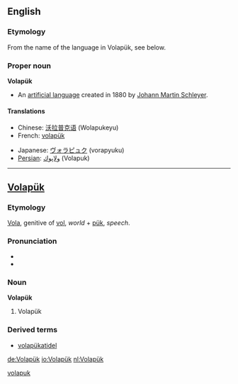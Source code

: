 ==English==

===Etymology===
{{wikipediapar|Volapük}}

From the name of the language in Volapük, see below.

===Proper noun===
'''Volapük'''
*An [[artificial language]] created in 1880 by [[w:Johann Martin Schleyer|Johann Martin Schleyer]].

====Translations====
{{top}}
*Chinese: [[沃拉普克语]] (Wolapukeyu)
*French: [[volapük]]
{{mid}}
*Japanese: [[ヴォラピュク]] (vorapyuku)
*[[Persian]]: [[ولاپوك]] (Volapuk)
{{bottom}}

----

==[[Volapük]]==
===Etymology===
[[vola|Vola]], genitive of [[vol#Volapük|vol]], ''world'' + [[pük]], ''speech''.

===Pronunciation===
*{{IPA|/ˈvolapyk/}}
*{{SAMPA|/"volapyk/}}

===Noun===
'''Volapük'''
#Volapük

===Derived terms===
*[[volapükatidel]]

[[Category:Volapük nouns|volapuk]]

[[de:Volapük]]
[[io:Volapük]]
[[nl:Volapük]]